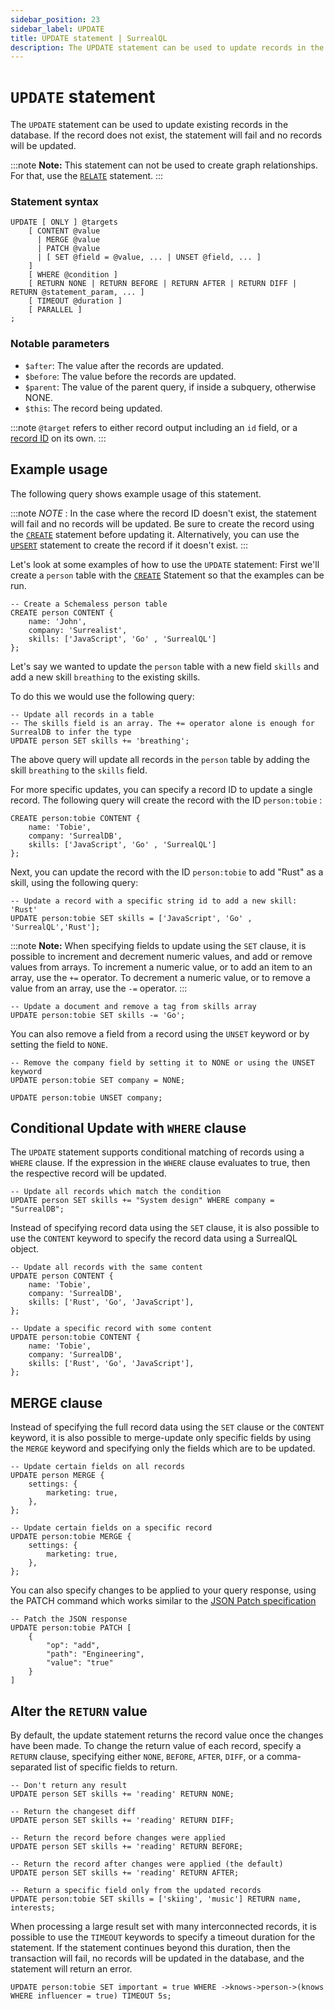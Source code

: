 ```yaml
---
sidebar_position: 23
sidebar_label: UPDATE
title: UPDATE statement | SurrealQL
description: The UPDATE statement can be used to update records in the database. If they already exist, they will be updated. If they do not exist, the statement will fail and no records will be updated.
---
```


# `UPDATE` statement

The `UPDATE` statement can be used to update existing records in the database. If the record does not exist, the statement will fail and no records will be updated.

:::note
__Note:__ This statement can not be used to create graph relationships. For that, use the [`RELATE`](/docs/surrealdb/2.x/surrealql/statements/relate) statement.
:::

### Statement syntax

```surql title="SurrealQL Syntax"
UPDATE [ ONLY ] @targets
	[ CONTENT @value
	  | MERGE @value
	  | PATCH @value
	  | [ SET @field = @value, ... | UNSET @field, ... ]
	]
	[ WHERE @condition ]
	[ RETURN NONE | RETURN BEFORE | RETURN AFTER | RETURN DIFF | RETURN @statement_param, ... ]
	[ TIMEOUT @duration ]
	[ PARALLEL ]
;
```

### Notable parameters

* `$after`: The value after the records are updated.
* `$before`: The value before the records are updated.
* `$parent`: The value of the parent query, if inside a subquery, otherwise NONE.
* `$this`: The record being updated.

:::note
`@target` refers to either record output including an `id` field, or a [record ID](/docs/surrealdb/2.x/surrealql/datamodel/ids) on its own.
:::
## Example usage

The following query shows example usage of this statement.

:::note
_NOTE_ : In the case where the record ID doesn't exist, the statement will fail and no records will be updated. Be sure to create the record using the [`CREATE`](/docs/surrealdb/2.x/surrealql/statements/create) statement before updating it. Alternatively, you can use the [`UPSERT`](/docs/surrealdb/2.x/surrealql/statements/upsert) statement to create the record if it doesn't exist.
:::

Let's look at some examples of how to use the `UPDATE` statement: First we'll create a `person` table with the [`CREATE`](/docs/surrealdb/2.x/surrealql/statements/create) Statement so that the examples can be run.

```surql
-- Create a Schemaless person table
CREATE person CONTENT {
    name: 'John',
    company: 'Surrealist',
    skills: ['JavaScript', 'Go' , 'SurrealQL']
};
```

Let's say we wanted to update the `person` table with a new field `skills` and add a new skill `breathing` to the existing skills.

To do this we would use the following query:

```surql
-- Update all records in a table
-- The skills field is an array. The += operator alone is enough for SurrealDB to infer the type
UPDATE person SET skills += 'breathing';
```
The above query will update all records in the `person` table by adding the skill `breathing` to the `skills` field.

For more specific updates, you can specify a record ID to update a single record. The following query will create the record with the ID `person:tobie` :

```surql
CREATE person:tobie CONTENT {
    name: 'Tobie',
    company: 'SurrealDB',
    skills: ['JavaScript', 'Go' , 'SurrealQL']
};
```

Next, you can update the record with the ID `person:tobie` to add "Rust" as a skill, using the following query:

```surql
-- Update a record with a specific string id to add a new skill: 'Rust'
UPDATE person:tobie SET skills = ['JavaScript', 'Go' , 'SurrealQL','Rust']; 
```

:::note
__Note:__ When specifying fields to update using the `SET` clause, it is possible to increment and decrement numeric values, and add or remove values from arrays. To increment a numeric value, or to add an item to an array, use the `+=` operator. To decrement a numeric value, or to remove a value from an array, use the `-=` operator.
:::

```surql
-- Update a document and remove a tag from skills array
UPDATE person:tobie SET skills -= 'Go';
```

You can also remove a field from a record using the `UNSET` keyword or by setting the field to `NONE`.

```surql
-- Remove the company field by setting it to NONE or using the UNSET keyword
UPDATE person:tobie SET company = NONE;

UPDATE person:tobie UNSET company;
```

## Conditional Update with `WHERE` clause

The `UPDATE` statement supports conditional matching of records using a `WHERE` clause. If the expression in the `WHERE` clause evaluates to true, then the respective record will be updated.

```surql
-- Update all records which match the condition
UPDATE person SET skills += "System design" WHERE company = "SurrealDB";
```
Instead of specifying record data using the `SET` clause, it is also possible to use the `CONTENT` keyword to specify the record data using a SurrealQL object.

```surql
-- Update all records with the same content
UPDATE person CONTENT {
	name: 'Tobie',
	company: 'SurrealDB',
	skills: ['Rust', 'Go', 'JavaScript'],
};

-- Update a specific record with some content
UPDATE person:tobie CONTENT {
	name: 'Tobie',
	company: 'SurrealDB',
	skills: ['Rust', 'Go', 'JavaScript'],
};
```

## MERGE clause
Instead of specifying the full record data using the `SET` clause or the `CONTENT` keyword, it is also possible to merge-update only specific fields by using the `MERGE` keyword and specifying only the fields which are to be updated.

```surql
-- Update certain fields on all records
UPDATE person MERGE {
	settings: {
		marketing: true,
	},
};

-- Update certain fields on a specific record
UPDATE person:tobie MERGE {
	settings: {
		marketing: true,
	},
};
```

You can also specify changes to be applied to your query response, using the PATCH command which works similar to the [JSON Patch specification](https://jsonpatch.com/)

```surql
-- Patch the JSON response
UPDATE person:tobie PATCH [
	{
		"op": "add",
		"path": "Engineering",
		"value": "true"
	}
]
```

## Alter the `RETURN` value

By default, the update statement returns the record value once the changes have been made. To change the return value of each record, specify a `RETURN` clause, specifying either `NONE`, `BEFORE`, `AFTER`, `DIFF`, or a comma-separated list of specific fields to return.

```surql
-- Don't return any result
UPDATE person SET skills += 'reading' RETURN NONE;

-- Return the changeset diff
UPDATE person SET skills += 'reading' RETURN DIFF;

-- Return the record before changes were applied
UPDATE person SET skills += 'reading' RETURN BEFORE;

-- Return the record after changes were applied (the default)
UPDATE person SET skills += 'reading' RETURN AFTER;

-- Return a specific field only from the updated records
UPDATE person:tobie SET skills = ['skiing', 'music'] RETURN name, interests;
```
When processing a large result set with many interconnected records, it is possible to use the `TIMEOUT` keywords to specify a timeout duration for the statement. If the statement continues beyond this duration, then the transaction will fail, no records will be updated in the database, and the statement will return an error.

```surql
UPDATE person:tobie SET important = true WHERE ->knows->person->(knows WHERE influencer = true) TIMEOUT 5s;
```
